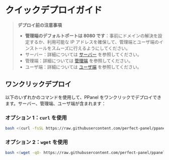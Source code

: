 # クイックデプロイガイド

> **デプロイ前の注意事項**
>
> - **管理端のデフォルトポートは 8080 です**：事前にドメインの解決を設定するか、利用可能な IP アドレスを確保して、管理端とユーザ端のインストールをスムーズに行えるようにしてください。
> - サーバー：詳細については [サーバー](/ja-JP/docs/server/config) を参照してください。
> - 管理端：詳細については [管理端](/ja-JP/docs/admin/config) を参照してください。
> - ユーザ端：詳細については [ユーザ端](/ja-JP/docs/user/config) を参照してください。

## ワンクリックデプロイ

以下のいずれかのコマンドを使用して、PPanel をワンクリックでデプロイできます。サーバー、管理端、ユーザ端が含まれます：

### オプション 1：`curl` を使用

```bash
bash <(curl -fsSL https://raw.githubusercontent.com/perfect-panel/ppanel-script/refs/heads/main/install.sh)
```

### オプション 2：`wget` を使用

```bash
bash <(wget -qO- https://raw.githubusercontent.com/perfect-panel/ppanel-script/refs/heads/main/install.sh)
```


<Giscus />
